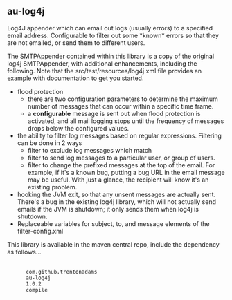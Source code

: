 ==au-log4j==

Log4J appender which can email out logs (usually errors) to a specified email address.  Configurable to filter out some *known* errors so that they are not emailed, or send them to different users.

The SMTPAppender contained within this library is a copy of the original log4j SMTPAppender, with additional enhancements, including the following.  Note that the src/test/resources/log4j.xml file provides an example with documentation to get you started.

* flood protection 
** there are two configuration parameters to determine the maximum number of messages that can occur within a specific time frame.
** a '''configurable''' message is sent out when flood protection is activated, and all mail logging stops until the frequency of messages drops below the configured values.
* the ability to filter log messages based on regular expressions.  Filtering can be done in 2 ways
** filter to exclude log messages which match
** filter to send log messages to a particular user, or group of users.
** filter to change the prefixed messages at the top of the email.  For example, if it's a known bug, putting a bug URL in the email message may be useful.  With just a glance, the recipient will know it's an existing problem.
* hooking the JVM exit, so that any unsent messages are actually sent.  There's a bug in the existing log4j library, which will not actually send emails if the JVM is shutdown; it only sends them when log4j is shutdown.
* Replaceable variables for subject, to, and message elements of the filter-config.xml

This library is available in the maven central repo, include the dependency as follows...
     <dependency>
       <groupId>com.github.trentonadams</groupId>
       <artifactId>au-log4j</artifactId>
       <version>1.0.2</version>
       <scope>compile</scope>
     </dependency>
